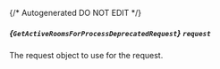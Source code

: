 {/* Autogenerated DO NOT EDIT  */}

##### *{`GetActiveRoomsForProcessDeprecatedRequest`}* `request`
The request object to use for the request.

<Collapsible openLabel={Labels.showProperties} closeLabel={Labels.hideProperties}>
  <GetActiveRoomsForProcessDeprecatedRequest />
</Collapsible>


